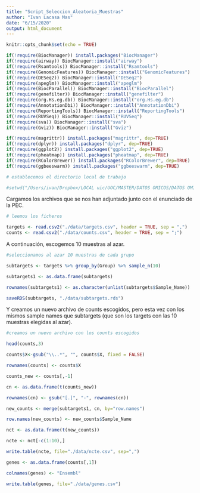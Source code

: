 ---
title: "Script_Seleccion_Aleatoria_Muestras"
author: "Ivan Lacasa Mas"
date: "6/15/2020"
output: html_document
---

```{r setup, include=FALSE}
knitr::opts_chunk$set(echo = TRUE)
```

```{r echo=FALSE, message=FALSE}
if(!require(BiocManager)) install.packages("BiocManager")
if(!require(airway)) BiocManager::install("airway")
if(!require(Rsamtools)) BiocManager::install("Rsamtools")
if(!require(GenomicFeatures)) BiocManager::install("GenomicFeatures")
if(!require(DESeq2)) BiocManager::install("DESeq2")
if(!require(apeglm)) BiocManager::install("apeglm")
if(!require(BiocParallel)) BiocManager::install("BiocParallel")
if(!require(genefilter)) BiocManager::install("genefilter")
if(!require(org.Hs.eg.db)) BiocManager::install("org.Hs.eg.db")
if(!require(AnnotationDbi)) BiocManager::install("AnnotationDbi")
if(!require(ReportingTools)) BiocManager::install("ReportingTools")
if(!require(RUVSeq)) BiocManager::install("RUVSeq")
if(!require(sva)) BiocManager::install("sva")
if(!require(Gviz)) BiocManager::install("Gviz")

if(!require(magrittr)) install.packages("magrittr", dep=TRUE)
if(!require(dplyr)) install.packages("dplyr", dep=TRUE)
if(!require(ggplot2)) install.packages("ggplot2", dep=TRUE)
if(!require(pheatmap)) install.packages("pheatmap", dep=TRUE)
if(!require(RColorBrewer)) install.packages("RColorBrewer", dep=TRUE)
if(!require(ggbeeswarm)) install.packages("ggbeeswarm", dep=TRUE)

```

```{r}

# establecemos el directorio local de trabajo

#setwd("/Users/ivan/Dropbox/LOCAL uic/UOC/MASTER/DATOS OMICOS/DATOS OMICOS 2019-2020/PEC-2 2020/RNA-seq/")

```

Cargamos los archivos que se nos han adjuntado junto con el enunciado de la PEC.

```{R ReadTargets, echo=FALSE, results='hide'}

# leemos los ficheros

targets <- read.csv2("./data/targets.csv", header = TRUE, sep = ",")
counts <- read.csv2("./data/counts.csv", header = TRUE, sep = ";")

```

A continuación, escogemos 10 muestras al azar.

```{r}

#seleccionamos al azar 10 muestras de cada grupo

subtargets <- targets %>% group_by(Group) %>% sample_n(10)

subtargets1 <- as.data.frame(subtargets)

rownames(subtargets1) <- as.character(unlist(subtargets$Sample_Name))

saveRDS(subtargets, "./data/subtargets.rds")

```

Y creamos un nuevo archivo de counts escogidos, pero esta vez con los mismos sample names que subtargets (que son los targets con las 10 muestras elegidas al azar).

```{r}

#creamos un nuevo archivo con los counts escogidos

head(counts,3)

counts$X<-gsub("\\..*", "", counts$X, fixed = FALSE)

rownames(counts) <- counts$X

counts_new <- counts[,-1]

cn <- as.data.frame(t(counts_new))

rownames(cn) <- gsub("[.]", "-", rownames(cn))

new_counts <- merge(subtargets1, cn, by="row.names")

row.names(new_counts) <- new_counts$Sample_Name

nct <- as.data.frame(t(new_counts))

ncte <- nct[-c(1:10),]

write.table(ncte, file="./data/ncte.csv", sep=",")

genes <- as.data.frame(counts[,1])

colnames(genes) <- "Ensembl"

write.table(genes, file="./data/genes.csv")

```

